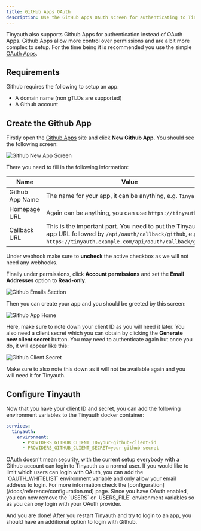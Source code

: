 ```yaml
---
title: GitHub Apps OAuth
description: Use the GitHub Apps OAuth screen for authenticating to Tinyauth.
---
```


Tinyauth also supports Github Apps for authentication instead of OAuth Apps. Github Apps allow more control over permissions and are a bit more complex to setup. For the time being it is recommended you use the simple [OAuth Apps](/docs/guides/github-oauth.md).

## Requirements

Github requires the following to setup an app:

- A domain name (non gTLDs are supported)
- A Github account

## Create the Github App

Firstly open the [Github Apps](https://github.com/settings/apps) site and click **New Github App**. You should see the following screen:

![Github New App Screen](/screenshots/github-app-new.png)

There you need to fill in the following information:

| Name            | Value                                                                                                                                                                     |
| --------------- | ------------------------------------------------------------------------------------------------------------------------------------------------------------------------- |
| Github App Name | The name for your app, it can be anything, e.g. `Tinyauth`.                                                                                                               |
| Homepage URL    | Again can be anything, you can use `https://tinyauth.app`.                                                                                                                |
| Callback URL    | This is the important part. You need to put the Tinyauth app URL followed by `/api/oauth/callback/github`, e.g. `https://tinyauth.example.com/api/oauth/callback/github`. |

Under webhook make sure to **uncheck** the active checkbox as we will not need any webhooks.

Finally under permissions, click **Account permissions** and set the **Email Addresses** option to **Read-only**.

![Github Emails Section](/screenshots/github-app-email.png)

Then you can create your app and you should be greeted by this screen:

![Github App Home](/screenshots/github-app-home.png)

Here, make sure to note down your client ID as you will need it later. You also need a client secret which you can obtain by clicking the **Generate new client secret** button. You may need to authenticate again but once you do, it will appear like this:

![Github Client Secret](/screenshots/github-app-client-secret.png)

Make sure to also note this down as it will not be available again and you will need it for Tinyauth.

## Configure Tinyauth

Now that you have your client ID and secret, you can add the following environment variables to the Tinyauth docker container:

```yaml
services:
  tinyauth:
    environment:
      - PROVIDERS_GITHUB_CLIENT_ID=your-github-client-id
      - PROVIDERS_GITHUB_CLIENT_SECRET=your-github-secret
```

<Callout type="warning">
  OAuth doesn't mean security, with the current setup everybody with a Github
  account can login to Tinyauth as a normal user. If you would like to limit
  which users can login with OAuth, you can add the `OAUTH_WHITELIST`
  environment variable and only allow your email address to login. For more
  information check the [configuration](/docs/reference/configuration.md) page.
</Callout>

<Callout type="tip">
  Since you have OAuth enabled, you can now remove the `USERS` or `USERS_FILE`
  environment variables so as you can ony login with your OAuth provider.
</Callout>

And you are done! After you restart Tinyauth and try to login to an app, you should have an additional option to login with Github.
